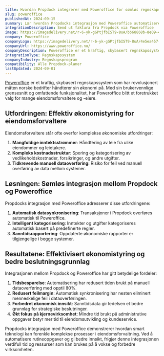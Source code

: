 ```yaml
---
title: Hvordan Propdock integrerer med Poweroffice for sømløs regnskapsføring
slug: poweroffice
publishedAt: 2024-09-15
summary: Lær hvordan Propdocks integrasjon med Poweroffice automatiserer regnskapsfring og forenkler konomistyringen for eiendomsforvaltere.
integrationDescription: Send ut faktura fra Propdock via Poweroffice
image: https://imagedelivery.net/r-6-yk-gGPtjfbIST9-8uA/bb68868b-8e09-4060-a864-f9a19f8e4200/public
company: Poweroffice
companyLogo: https://imagedelivery.net/r-6-yk-gGPtjfbIST9-8uA/4e5ea457-dcf7-4369-75d6-ecadca761d00/public
companyUrl: https://www.poweroffice.no/
companyDescription: Poweroffice er et kraftig, skybasert regnskapssystem som har revolusjonert måten norske bedrifter hånderer sin økonomi på.
integrationType: Regnskapssystem
companyIndustry: Regnskapsprogram
compatibility: Alle Propdock-planer
lastUpdated: 2024-09-01
---
```


[Poweroffice](https://www.poweroffice.no/) er et kraftig, skybasert regnskapssystem som har revolusjonert måten norske bedrifter håndterer sin økonomi på. Med sin brukervennlige grensesnitt og omfattende funksjonalitet, har Poweroffice blitt et foretrukket valg for mange eiendomsforvaltere og -eiere.

## Utfordringen: Effektiv økonomistyring for eiendomsforvaltere

Eiendomsforvaltere står ofte overfor komplekse økonomiske utfordringer:

1. **Mangfoldige inntektsstrømmer**: Håndtering av leie fra ulike eiendommer og leietakere.
2. **Kompleks kostnadsstruktur**: Sporing og kategorisering av vedlikeholdskostnader, forsikringer, og andre utgifter.
3. **Tidkrevende manuell dataoverføring**: Risiko for feil ved manuell overføring av data mellom systemer.

<Quote
  author="Trond Johansen"
  authorSrc="https://imagedelivery.net/r-6-yk-gGPtjfbIST9-8uA/95c226de-6fbf-4ef1-a61d-114642224600/public"
  title="Produktsjef"
  company="Poweroffice"
  companySrc="https://imagedelivery.net/r-6-yk-gGPtjfbIST9-8uA/4e5ea457-dcf7-4369-75d6-ecadca761d00/public"
  text="Vi er stolte av å integrere Poweroffice med Propdock. Denne integrasjonen gir eiendomsforvaltere en sømløs kobling mellom deres daglige operasjoner og økonomistyring, noe som resulterer i betydelig tidsbesparelse og økt nøyaktighet."
/>

## Løsningen: Sømløs integrasjon mellom Propdock og Poweroffice

Propdocks integrasjon med Poweroffice adresserer disse utfordringene:

1. **Automatisk datasynkronisering**: Transaksjoner i Propdock overføres automatisk til Poweroffice.
2. **Intelligent kategorisering**: Inntekter og utgifter kategoriseres automatisk basert på predefinerte regler.
3. **Sanntidsrapportering**: Oppdaterte økonomiske rapporter er tilgjengelige i begge systemer.

## Resultatene: Effektivisert økonomistyring og bedre beslutningsgrunnlag

Integrasjonen mellom Propdock og Poweroffice har gitt betydelige fordeler:

1. **Tidsbesparelse**: Automatisering har redusert tiden brukt på manuell dataoverføring med opptil 80%.
2. **Redusert feilmargin**: Automatisk synkronisering har nesten eliminert menneskelige feil i dataoverføringen.
3. **Forbedret økonomisk innsikt**: Sanntidsdata gir ledelsen et bedre grunnlag for strategiske beslutninger.
4. **Økt fokus på kjernevirksomhet**: Mindre tid brukt på administrative oppgaver betyr mer tid til eiendomsutvikling og kundeservice.

<Quote
  author="Lise Olsen"
  authorSrc="https://imagedelivery.net/r-6-yk-gGPtjfbIST9-8uA/95c226de-6fbf-4ef1-a61d-114642224600/public"
  title="Kundesuksessansvarlig"
  company="Poweroffice"
  companySrc="https://imagedelivery.net/r-6-yk-gGPtjfbIST9-8uA/4e5ea457-dcf7-4369-75d6-ecadca761d00/public"
  text="Tilbakemeldingene fra våre felles kunder har vært overveldende positive. Integrasjonen mellom Poweroffice og Propdock har ikke bare forenklet arbeidsflyten for eiendomsforvaltere, men også gitt dem dypere innsikt i deres økonomiske situasjon. Det er fantastisk å se hvordan dette partnerskapet skaper reell verdi for brukerne våre."
/>

Propdocks integrasjon med Poweroffice demonstrerer hvordan smart teknologi kan forenkle komplekse prosesser i eiendomsforvaltning. Ved å automatisere rutineoppgaver og gi bedre innsikt, frigjør denne integrasjonen verdifull tid og ressurser som kan brukes på å vokse og forbedre virksomheten.